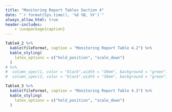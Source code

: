 ```yaml
---
title: "Monitoring Report Tables Section 4"
date: "`r format(Sys.time(), '%d %B, %Y')`"
always_allow_html: true
header-includes:
    - \usepackage{caption}
---
```


\captionsetup[table]{labelformat=empty}



```r
Table4_2 %>%
  kable(fileFormat, caption = "Monitoring Report Table 4.2") %>%
  kable_styling(
    latex_options = c("hold_position", "scale_down")
  )
# %>%
#  column_spec(1, color = "black",width = "30em", background = "green") %>%
#  column_spec(2, color = "black",width = "30em", background = "green")
```





```r
Table4_3 %>%
  kable(fileFormat, caption = "Monitoring Report Table 4.3") %>%
  kable_styling(
    latex_options = c("hold_position", "scale_down")
  )
```


